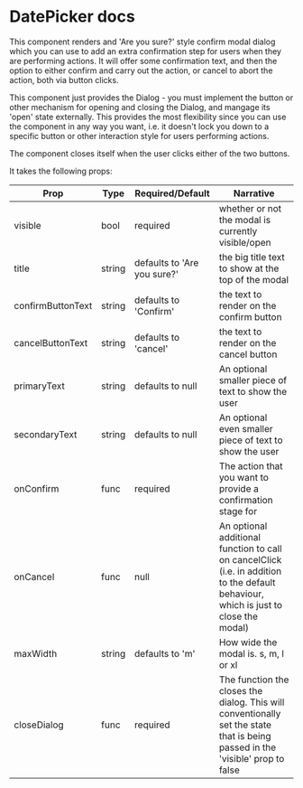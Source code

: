 # DatePicker docs

This component renders and 'Are you sure?' style confirm modal dialog which you can use to add an extra confirmation step for users when they are performing actions.
It will offer some confirmation text, and then the option to either confirm and carry out the action, or cancel to abort the action, both via button clicks.

This component just provides the Dialog - you must implement the button or other mechanism for opening and closing the Dialog, and mangage its 'open' state externally. 
This provides the most flexibility since you can use the component in any way you want, i.e. it doesn't lock you down to a specific button or other interaction style for users performing actions.

The component closes itself when the user clicks either of the two buttons.

It takes the following props:

| Prop   |Type | Required/Default | Narrative
| -----------|----------------------------|------------------|--------------------        
| visible | bool | required | whether or not the modal is currently visible/open
| title | string | defaults to 'Are you sure?' | the big title text to show at the top of the modal
| confirmButtonText | string | defaults to 'Confirm' | the text to render on the confirm button
| cancelButtonText | string | defaults to 'cancel' | the text to render on the cancel button
| primaryText | string | defaults to null | An optional smaller piece of text to show the user
| secondaryText | string | defaults to null | An optional even smaller piece of text to show the user
| onConfirm | func | required | The action that you want to provide a confirmation stage for
| onCancel | func | null | An optional additional function to call on cancelClick (i.e. in addition to the default behaviour, which is just to close the modal)
| maxWidth | string | defaults to 'm' | How wide the modal is. s, m, l or xl
| closeDialog | func | required | The function the closes the dialog. This will conventionally set the state that is being passed in the 'visible' prop to false